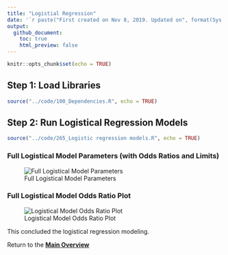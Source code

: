 ---
title: "Logistial Regression"
date: '`r paste("First created on Nov 8, 2019. Updated on", format(Sys.Date(),"%b %d, %Y"))`'
output: 
  github_document:
    toc: true
    html_preview: false
---

```{r setup, include=FALSE}
knitr::opts_chunk$set(echo = TRUE)
```

## Step 1: Load Libraries

```{r echo=TRUE}
source("../code/100_Dependencies.R", echo = TRUE)

```

## Step 2: Run Logistical Regression Models

```{r echo=TRUE}
source("../code/265_Logistic regression models.R", echo = TRUE)

```

### Full Logistical Model Parameters (with Odds Ratios and Limits)

![Full Logistical Model Parameters](https://pgsmith2000.github.io/cvd-and-teeth/output/figures/LogisticFullModelTable.png "Full Logistical Model Parameters")

### Full Logistical Model Odds Ratio Plot

![Logistical Model Odds Ratio Plot](https://pgsmith2000.github.io/cvd-and-teeth/output/figures/OddsProbFullLogisticalModel.png "Logistical Model Odds Ratio Plot")

This concluded the logistical regression modeling.

Return to the **[Main Overview](index.html)**
